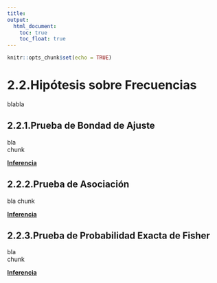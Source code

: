 ```yaml
---
title:
output:
  html_document:
    toc: true
    toc_float: true
---
```


```r
knitr::opts_chunk$set(echo = TRUE)
```

# 2.2.Hipótesis sobre Frecuencias

blabla

## 2.2.1.Prueba de Bondad de Ajuste

bla  
chunk  

[ __Inferencia__](https://dsfernandez.github.io/bioestadisticas/inferencia.html)

## 2.2.2.Prueba de Asociación

bla
chunk  

[ __Inferencia__](https://dsfernandez.github.io/bioestadisticas/inferencia.html)

## 2.2.3.Prueba de Probabilidad Exacta de Fisher

bla  
chunk  

[ __Inferencia__](https://dsfernandez.github.io/bioestadisticas/inferencia.html)

